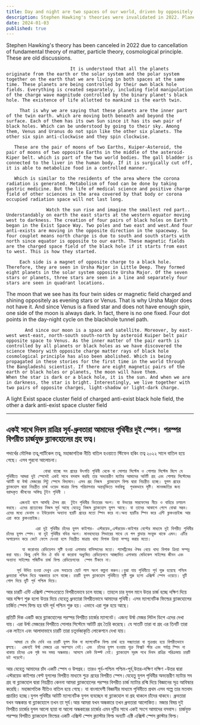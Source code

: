 ```yaml
---
title: Day and night are two spaces of our world, driven by oppositely charged black holes.
description: Stephen Hawking's theories were invalidated in 2022. Planets and their black holes create our dual Earth system. Each planet, including the Moon, is influenced by its own black hole fields.
date: 2024-01-03
published: true
---
```


Stephen Hawking's theory has been canceled in 2022 due to cancellation of fundamental theory of matter, particle theory, cosmological principle. These are old discussions.

                            It is understood that all the planets originate from the earth or the solar system and the polar system together on the earth that we are living in both spaces at the same time. These planets are being controlled by their own black hole fields. Everything is created separately, including field manipulation of the charge wave magnitude controlled by the binary planet's black hole. The existence of life allotted to mankind is the earth twin.
 
         That is why we are saying that these planets are the inner part of the twin earth. which are moving both beneath and beyond the surface. Each of them has its own Sun since it has its own pair of black holes. Which can be understood by going to their sky. Among them, Venus and Uranus do not spin like the other six planets. The other six spin anti-clockwise and they spin clockwise.

       These are the pair of moons of two Earths, Kuiper-Asteroid, the pair of moons of two opposite Earths in the middle of the asteroid-Kiper belt. which is part of the two world bodies. The gall bladder is connected to the liver in the human body. If it is surgically cut off, it is able to metabolize food in a controlled manner.

       Which is similar to the residents of the area where the corona radiation is generated. Metabolism of food can be done by taking gastric medicine. But the life of medical science and positive charge field of other sciences in the area covered by that body or corona occupied radiation space will not last long.

                   Watch the sun rise and imagine the smallest red part.. Understandably on earth the east starts at the western equator moving west to darkness. The creation of four pairs of black holes on Earth began in the Exist Space Way. Two poles and two east and west.And four anti-exists are moving in the opposite direction in the spaceway. So four couplet means north charge is due to south and south starts with north since equator is opposite to our earth. These magnetic fields are the charged space field of the black hole if it starts from east to west. This is how they started.

         Each side is a magnet of opposite charge to a black hole. Therefore, they are seen in Ursha Major in Little Deep. They formed eight planets in the solar system opposite Ursha Major. Of the seven stars or planets, three stars are seen in a line and separately four stars are seen in quadrant locations.

The moon that we see has its four twin sides or magnetic field charged and shining oppositely as evening stars or Venus. That is why Ursha Major does not have it. And since Venus is a fixed star and does not have enough spin, one side of the moon is always dark. In fact, there is no one fixed. Four dot points in the day-night cycle on the blackhole tunnel path.

           And since our moon is a space and satellite. Moreover, by east-west west-east, north-south south-north by asteroid Kuiper belt pair opposite space to Venus. As the inner matter of the pair earth is controlled by all planets or black holes as we have discovered the science theory with opposite charge matter rays of black hole cosmological principle has also been abolished. Which is being propagated in these stories for the first time in the world through the Bangladeshi scientist. If there are eight magnetic pairs of the earth or black holes or planets, the moon will have them.
    When the star is dark or a black hole, it is the sun. And when we are in darkness, the star is bright. Interestingly, we live together with two pairs of opposite charges, light-shadow or light-dark charge.

A light Exist space cluster field of charged anti-exist black hole field, the other a dark anti-exist space cluster field

---

## একই সাথে দিবস রাত্রির সূর্য-ধ্রুবতারা আমাদের  পৃথিবীর দুই স্পেস। পরস্পর বিপরীত চার্জযুক্ত ব্ল‍্যাকহোলের গ্রহ তত্ব।

  পদার্থের মৌলিক তত্ব,পার্টিকেল তত্ব, মহাজাগতিক নীতি বাতিল হওয়াতে স্টিফেন হকিং তত্ব  ২০২২ সালে বাতিল হয়ে গেছে।  এসব পুরনো আলোচনা।

                  বোঝা যাচ্ছে সব গ্রহের উৎপত্তি পৃথিবী থেকে বা সোলার সিস্টেম ও পোলার সিস্টেম মিলে যে পৃথিবীতে আমরা দুই স্পেসেই একই সাথে বসবাস করছি তার অভ‍্যন্তরীণ ম‍্যাটার আমাদের আটটি গ্রহ এবং পোলার সিস্টেমের আটটি যা উর্ষা মেজরের লিট্ল স্পেসে বিদ‍্যমান। এসব গ্রহ নিজস্ব  ব্ল‍্যাকহোল ফিল্ড দ্বারা নিয়ন্ত্রীত হচ্ছে। যুগল গ্রহের ব্ল‍্যাকহোল দ্বারা নিয়ন্ত্রীত চার্জ ওয়েভ মাত্রার ফিল্ড পরিচালনার অন্তর্ভূক্তিতে সবকিছু  পৃথকভাবে সৃষ্টি। মানবজাতির জন‍্য বরাদ্দকৃত জীবনের অস্তিত্ব টুইন পৃথিবী ।
   
         এজন‍্যই বলে আসছি ঐসব গ্রহ  টুইন পৃথিবীর ভিতরের অংশ। যা উভয়ের সারফেসের নীচে ও বাহিরে চলাচল করছে। এদের প্রত‍্যেকের নিজস্ব সূর্য আছে যেহেতু নিজস্ব ব্ল‍্যাকহোল যুগল আছে। যা তাদের আকাশে গেলে বোঝা সম্ভব। এদের মধ‍্যে ভেনাস ও ইউরেনাস অন‍্যান‍্য ছয়টি গ্রহের মতো স্পিন করে না।অন‍্য ছয়টির স্পিন করে এন্টি ক্লকওয়াইজ আর এরা করে ক্লকওয়াইজ।

               এরা দুই পৃথিবীর চাঁদের যুগল কাইপার- এস্টরয়েড,এস্টরয়েড-কাইপার বেল্টের মাধ‍্যমে দুই বিপরীত পৃথিবীর চাঁদের যুগল স্পেস। যা দুই পৃথিবীর বডির অংশ। মানবদেহের লিভারের সাথে যে গল ব্লাডার সংযুক্ত থাকে এমন। এটির অপারেশন করে কেটে ফেলে দেওয়া হলে নিয়ন্ত্রীত মাত্রায় খাদ‍্য বিপাক ক্রিয়া সম্পন্ন করার মতো।

          যা করোনার রেডিয়েশন সৃষ্টি হওয়া এলাকার বাসিন্দাদের মতো। গ‍্যাসট্রিকের ঔষধ খেয়ে খাদ‍্য বিপাক ক্রিয়া সম্পন্ন করা যায়। কিন্তু বেশি দিন ঐ বডি বা করোনা অধ‍্যুষিত রেডিয়েশনে আচ্ছাদিত এলাকায় মেডিকেল সাইন্সের জীবন এবং অন‍্যান‍্য সাইন্সের পজি‍টিভ চার্জ ফিল্ড রেডিয়েশনের  স্পেস ‍টিকবে না।

        সূর্য উদিত হওয়া দেখুন এবং সবচেয়ে ছোট লাল অংশ কল্পনা করুন।।বুঝা যায় পৃথিবীতে পূর্ব শুরু হয়েছে পশ্চিম ধ্রুবতারা পশ্চিম দিয়ে অন্ধকারে চলে যাচ্ছে। চারটি যুগল ব্ল‍্যাকহোল পৃথিবীতে সৃষ্টি শুরু হলো এক্সিস্ট স্পেস ওয়েতে। দুটি পোল দিয়ে দুটি পূর্ব পশ্চিম দিয়ে।
আর চারটি এন্টি এক্সিস্ট স্পেসওয়েতে বিপরীতভাবে চলে যাচ্ছে। তাহলে চার যুগল মানে উত্তর চার্জ হচ্ছে দক্ষিণ দিয়ে আর দক্ষিণ শুরু হলো উত্তর দিয়ে যেহেতু ধ্রুবতারা বিপরীতভাবে আমাদের পৃথিবী। এসব ম‍্যাগনেটিক ফিল্ডের ব্ল‍্যাকহোলের চার্জিত স্পেস ফিল্ড হয় যদি পূর্ব পশ্চিম শুরু হয়। এভাবে এরা শুরু হয়ে আছে।

প্রতিটি দিক একটি করে ব্ল‍্যাকহোলের পরস্পর বিপরীত চার্জের ম‍্যাগনেট। এজন‍‍্য উর্ষা মেজর লিটল ডিপে এদের দেখা যায়। এরা উর্ষা মেজরের বিপরীতে সোলার সিস্টেমে আটটি গ্রহ তৈরি করেছে।  যে সাতটি তারা বা গ্রহ এর তিনটি  তারা এক লাইনে এবং  আলাদাভাবে চারটি তারা চতূর্ভজাকৃতি লোকেশনে দেখা যায়।

       আমরা যে চাঁদ দেখি ওর চারটি যুগল দিক বা ম‍্যাগনেটিক ফিল্ড চার্জ হয়ে সন্ধ‍্যাতারা বা শুক্রগ্রহ হয়ে বিপরীতভাবে জ্বলছে।  এজন‍্যই উর্ষা মেজরে এর অবস্হান নেই। এবং  চাঁদের যুগল হওয়ায় শুক্র ফিক্সট স্টার এবং পর্যাপ্ত স্পিন না থাকায় চাঁদের এক পৃষ্ঠ সব সময় অন্ধকার। আসলে কেউ ফিক্স্ট নেই। ব্ল‍্যাকহোল সূরঙ্গ পথে দিবস রাত্রির পরিক্রমায় চারটি ডট পয়েন্টে।

আর যেহেতু আমাদের চাঁদ একটি স্পেস ও উপগ্রহ। তারও  পূর্ব-পশ্চিম পশ্চিম-পূর্ব,উত্তর-দক্ষিণ দক্ষিণ -উত্তর দ্বারা  এস্টরয়েড কাইপার বেল্ট যুগলের বিপরীত  মাধ‍্যমে শুক্র গ্রহের বিপরীত স্পেস।যেহেতু যুগল পৃথিবীর অভ‍‍্যন্তরীণ ম‍্যাটার সব গ্রহ বা ব্ল‍্যাকহোল দ্বারা নিয়ন্ত্রীত কেননা আমরা ব্ল‍্যাকহোলের পরস্পর বিপরীত চার্জ ম‍্যাটার রশ্মি দিয়ে বিজ্ঞানের সূত্র আ‍বিস্কার করেছি। মহাজাগতিক নীতিও বাতিল হয়ে গেছে। যা বাংলাদেশী বিজ্ঞানীর মাধ‍্যমে পৃথিবীতে প্রথম এসব গল্পে তার মতবাদ প্রচারিত হচ্ছে।যুগল পৃথিবীর আটটি ম‍‍্যাগনেটিক যুগল ব‍্যবচ্ছেদ বা ব্ল‍্যাকহোল বা  গ্রহ থাকলে চাঁদের থাকবে।
    ধ্রুবতারা যখন অন্ধকার বা ব্ল‍্যাকহোলে তখন তা সূর্য।আর আমরা যখন অন্ধকারে তখন ধ্রুবতারা আলোকিত। মজার বিষয় দুই বিপরীত চার্জের যুগল আলো ছায়া বা আলো অন্ধকারের চার্জের এমন দুটির সাথে একই সংগে আমাদের বসবাস।
           চার্জযুক্ত পরস্পর বিপরীত  ব্ল‍্যাকহোল ফিল্ডের একটি এক্সিস্ট স্পেস ক্ল‍্যাস্টার ফিল্ড অন‍্যটি এক্টি এক্সিস্ট স্পেস ক্লাস্টার ফিল্ড।

